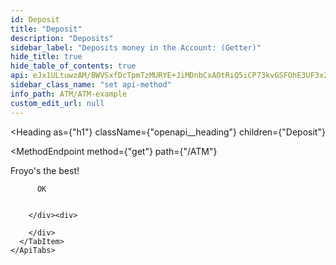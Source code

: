 ```yaml
---
id: Deposit
title: "Deposit"
description: "Deposits"
sidebar_label: "Deposits money in the Account: (Getter)"
hide_title: true
hide_table_of_contents: true
api: eJx1ULtuwzAM/BWVSxfDcTpmTzMURYE+JiMDnbCxAOtRiQ5iCP73kvGSFOhE3UF3x2MBxlOGTatzDfsKjpQPyUa2wcMGnlOYwmM23JPpKPMDVJAox+AziazAU9PouFe9vcA8V+CI+3AUfCIWXUTuBawc+VGg9d9BpWx5IOHfxR7HhJ7N9oIuClnBmVJePNd1Uzfwd7+P60dzQ9YgyTFkdujV3qNT9x2xeV2C7xwKHIJn8vxPWZ6iypkuvIoDWq/2YxpUuRRq4VpITtdLquJSOsz0lYZ5VvpnpDQJL88zJoud1m33twfabT/lYr8YbYP0
sidebar_class_name: "set api-method"
info_path: ATM/ATM-example
custom_edit_url: null
---
```




<Heading
  as={"h1"}
  className={"openapi__heading"}
  children={"Deposit"}
>
</Heading>

<MethodEndpoint
  method={"get"}
  path={"/ATM"}
>
  
</MethodEndpoint>



Froyo's the best!

<div>
  <div>
    <ApiTabs
      label={undefined}
      id={undefined}
    >
      <TabItem
        label={"200"}
        value={"200"}
      >
        <div>
          
          
          OK
          
          
        </div><div>
          
        </div>
      </TabItem>
    </ApiTabs>
  </div>
</div>
      